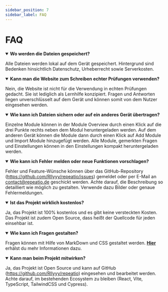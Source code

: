 ```yaml
---
sidebar_position: 7
sidebar_label: FAQ
---
```


# FAQ

<details open={true}>
<summary><b>Wo werden die Dateien gespeichert?</b></summary>

Alle Dateien werden lokal auf dem Gerät gespeichert. Hintergrund sind Bedenken hinsichtlich Datenschutz, Urheberrecht sowie Serverkosten.

</details>

<details open={true}>
<summary><b>Kann man die Website zum Schreiben echter Prüfungen verwenden?</b></summary>

Nein, die Website ist nicht für die Verwendung in echten Prüfungen gedacht. Sie ist lediglich als Lernhilfe konzipiert. Fragen und Antworten liegen unverschlüsselt auf dem Gerät und können somit von dem Nutzer eingesehen werden.

</details>

<details open={true}>
<summary><b>Wie kann ich Dateien sichern oder auf ein anderes Gerät übertragen?</b></summary>

Einzelne Module können in der Module Overview durch einen Klick auf die drei Punkte rechts neben dem Modul heruntergeladen werden. Auf dem anderen Gerät können die Module dann durch einen Klick auf Add Module und Import Module hinzugefügt werden. Alle Module, gemerkten Fragen und Einstellungen können in den Einstellungen kompakt heruntergeladen werden.

</details>

<details open={true}>
<summary><b>Wie kann ich Fehler melden oder neue Funktionen vorschlagen?</b></summary>

Fehler und Feature-Wünsche können über das GitHub-Repository (https://github.com/Rllyyy/repeatio/issues) gemeldet oder per E-Mail an contact@repeatio.de geschickt werden. Achte darauf, die Beschreibung so detailliert wie möglich zu gestalten. Verwende dazu Bilder oder genaue Fehlermeldungen.

</details>

<details open={true}>
<summary><b>Ist das Projekt wirklich kostenlos?</b></summary>

Ja, das Projekt ist 100% kostenlos und es gibt keine versteckten Kosten. Das Projekt ist zudem Open Source, dass heißt der Quellcode für jeden einsehbar ist.

</details>

<details open={true}>
<summary><b>Wie kann ich Fragen gestalten?</b></summary>

Fragen können mit Hilfe von MarkDown und CSS gestaltet werden. **[Hier](./question-editor#styling)** erhälst du mehr Informationen dazu.

</details>

<details open={true}>
<summary><b>Kann man beim Projekt mitwirken?</b></summary>

Ja, das Projekt ist Open Source und kann auf GitHub (https://github.com/Rllyyy/repeatio) eingesehen und bearbeitet werden. Achte darauf, im bestehenden Ecosystem zu bleiben (React, Vite, TypeScript, TailwindCSS und Cypress).

</details>

